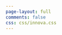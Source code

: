```yaml
---
page-layout: full
comments: false
css: css/innova.css
---
```


::: {#welcome-message-title .h1}
:::

::: grid
::: {.g-col-12 .g-col-md-10 .g-start-md-2}
:::

::: {.g-col-12 .g-col-md-10 .g-start-md-2}
::: {#welcome-message-title2 .h3}
<p class="multipleStrings">

</p>
:::
:::

::: {.g-col-12 .g-col-md-4}
::: {.card .mb-2}

:::
:::

::: {.g-col-12 .g-col-md-4}
::: {.card .mb-2}

:::
:::

::: {.g-col-12 .g-col-md-4}
::: {.card .mb-2}

:::
:::
:::